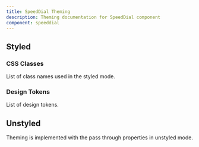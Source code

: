 ```yaml
---
title: SpeedDial Theming
description: Theming documentation for SpeedDial component
component: speeddial
---
```


## Styled

### CSS Classes

List of class names used in the styled mode.

<DocTable name="SpeedDial" category="style" />

### Design Tokens

List of design tokens.

<DocTable name="SpeedDial" category="token" />

## Unstyled

Theming is implemented with the pass through properties in unstyled mode.

